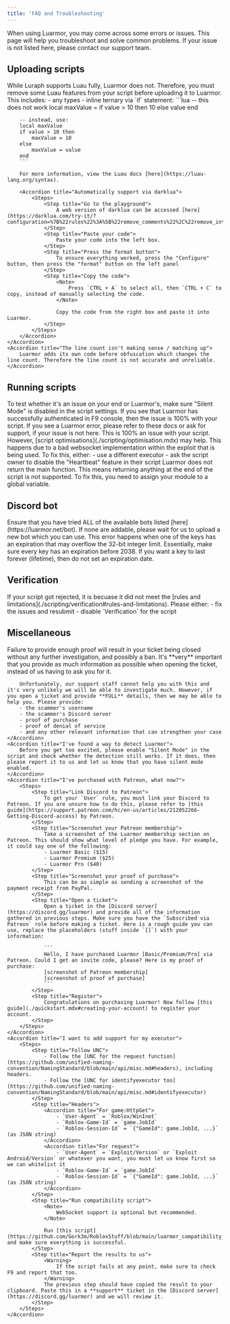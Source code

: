 ```yaml
---
title: 'FAQ and Troubleshooting'
---
```


When using Luarmor, you may come across some errors or issues. This page will help you troubleshoot and solve common problems. If your issue is not listed here, please contact our support team.

## Uploading scripts

<AccordionGroup>
    <Accordion title="Luau is not fully supported">
        While Luraph supports Luau fully, Luarmor does not. Therefore, you must remove some Luau features from your script before uploading it to Luarmor. This includes:
        - any types
        - inline ternary via `if` statement:
        ```lua
        -- this does not work
        local maxValue = if value > 10 then 10 else value end

        -- instead, use:
        local maxValue
        if value > 10 then
            maxValue = 10
        else
            maxValue = value
        end
        ```

        For more information, view the Luau docs [here](https://luau-lang.org/syntax).

        <Accordion title="Automatically support via darklua">
            <Steps>
                <Step title="Go to the playground">
                    A web version of darklua can be accessed [here](https://darklua.com/try-it/?configuration=%7B%22rules%22%3A%5B%22remove_comments%22%2C%22remove_interpolated_string%22%2C%22remove_types%22%2C%22remove_compound_assignment%22%5D%7D).
                </Step>
                <Step title="Paste your code">
                    Paste your code into the left box.
                </Step>
                <Step title="Press the format button">
                    To ensure everything worked, press the "Configure" button, then press the "format" button on the left panel
                </Step>
                <Step title="Copy the code">
                    <Note>
                        Press `CTRL + A` to select all, then `CTRL + C` to copy, instead of manually selecting the code.
                    </Note>

                    Copy the code from the right box and paste it into Luarmor.
                </Step>
            </Steps>
        </Accordion>
    </Accordion>
    <Accordion title="The line count isn't making sense / matching up">
        Luarmor adds its own code before obfuscation which changes the line count. Therefore the line count is not accurate and unreliable.
    </Accordion>
</AccordionGroup>

## Running scripts

<AccordionGroup>
    <Accordion title="Your script isn't working">
        To test whether it's an issue on your end or Luarmor's, make sure "Silent Mode" is disabled in the script settings. If you see that Luarmor has successfully authenticated in F9 console, then the issue is 100% with your script. If you see a Luarmor error, please refer to these docs or ask for support, if your issue is not here.
    </Accordion>
    <Accordion title="My script keeps crashing">
        This is 100% an issue with your script. However, [script optimisations](./scripting/optimisation.mdx) may help.
    </Accordion>
    <Accordion title="attempt to index thread with 'Send'">
        This happens due to a bad websocket implementation within the exploit that is being used. To fix this, either:
        - use a different executor
        - ask the script owner to disable the "Heartbeat" feature in their script
    </Accordion>
    <Accordion title="My modules don't work with Luarmor">
        Luarmor does not return the main function. This means returning anything at the end of the script is not supported. To fix this, you need to assign your module to a global variable.
    </Accordion>
</AccordionGroup>


## Discord bot

<AccordionGroup>
    <Accordion title="This bot can't join more servers">
        Ensure that you have tried ALL of the available bots listed [here](https://luarmor.net/bot). If none are addable, please wait for us to upload a new bot which you can use.
    </Accordion>
    <Accordion title="Failed to compensate">
        This error happens when one of the keys has an expiration that may overflow the 32-bit integer limit. Essentially, make sure every key has an expiration before 2038. If you want a key to last forever (lifetime), then do not set an expiration date.
    </Accordion>
</AccordionGroup>


## Verification

<AccordionGroup>
    <Accordion title="Rejection">
        If your script got rejected, it is becuase it did not meet the [rules and limitations](./scripting/verification#rules-and-limitations). Please either:
        - fix the issues and resubmit
        - disable `Verification` for the script
    </Accordion>
</AccordionGroup>

## Miscellaneous

<AccordionGroup>
    <Accordion title="Help, I've been scammed!">
        <Warning>
            Failure to provide enough proof will result in your ticket being closed without any further investigation, and possibly a ban. It's **very** important that you provide as much information as possible when opening the ticket, instead of us having to ask you for it.
        </Warning>

        Unfortunately, our support staff cannot help you with this and it's very unlikely we will be able to investigate much. However, if you open a ticket and provide **FULL** details, then we may be able to help you. Please provide:
        - the scammer's username
        - the scammer's Discord server
        - proof of purchase
        - proof of denial of service
        - and any other relevant information that can strengthen your case
    </Accordion>
    <Accordion title="I've found a way to detect Luarmor">
        Before you get too excited, please enable "Silent Mode" in the script and check whether the detection still works. If it does, then please report it to us and let us know that you have silent mode enabled.
    </Accordion>
    <Accordion title="I've purchased with Patreon, what now?">
        <Steps>
            <Step title="Link Discord to Patreon">
                To get your `User` rule, you must link your Discord to Patreon. If you are unsure how to do this, please refer to [this guide](https://support.patreon.com/hc/en-us/articles/212052266-Getting-Discord-access) by Patreon.
            </Step>
            <Step title="Screenshot your Patreon membership">
                Take a screenshot of the Luarmor membership section on Patreon. This should show what level of pledge you have. For example, it could say one of the following:
                - Luarmor Basic ($15)
                - Luarmor Premium ($25)
                - Luarmor Pro ($40)
            </Step>
            <Step title="Screenshot your proof of purchase">
                This can be as simple as sending a screenshot of the payment receipt from PayPal.
            </Step>
            <Step title="Open a ticket">
                Open a ticket in the [Discord server](https://discord.gg/luarmor) and provide all of the information gathered in previous steps. Make sure you have the `Subscribed via Patreon` role before making a ticket. Here is a rough guide you can use, replace the placeholders (stuff inside `[]`) with your information:

                ```
                Hello, I have purchased Luarmor [Basic/Premium/Pro] via Patreon. Could I get an invite code, please? Here is my proof of purchase:
                [screenshot of Patreon membership]
                [screenshot of proof of purchase]
                ```
            </Step>
            <Step title="Register">
                Congratulations on purchasing Luarmor! Now follow [this guide](./quickstart.mdx#creating-your-account) to register your account.
            </Step>
        </Steps>
    </Accordion>
    <Accordion title="I want to add support for my executor">
        <Steps>
            <Step title="Follow UNC">
                - Follow the [UNC for the request function](https://github.com/unified-naming-convention/NamingStandard/blob/main/api/misc.md#headers), including headers.
                - Follow the [UNC for identifyexecutor too](https://github.com/unified-naming-convention/NamingStandard/blob/main/api/misc.md#identifyexecutor)
            </Step>
            <Step title="Headers">
                <Accordion title="For game:HttpGet">
                    - `User-Agent` = `Roblox/WinInet`
                    - `Roblox-Game-Id` = `game.JobId`
                    - `Roblox-Session-Id` = `{"GameId": game.JobId, ...}` (as JSON string)
                </Accordion>
                <Accordion title="For request">
                    - `User-Agent` = `Exploit/Version` or `Exploit Android/Version` or whatever you want, you must let us know first so we can whitelist it
                    - `Roblox-Game-Id` = `game.JobId`
                    - `Roblox-Session-Id` = `{"GameId": game.JobId, ...}` (as JSON string)
                </Accordion>
            </Step>
            <Step title="Run compatibility script">
                <Note>
                    WebSocket support is optional but recommended.
                </Note>

                Run [this script](https://github.com/Gork3m/RobloxStuff/blob/main/luarmor_compatibility_test.lua) and make sure everything is successful.
            </Step>
            <Step title="Report the results to us">
                <Warning>
                    If the script fails at any point, make sure to check F9 and report that too.
                </Warning>
                The previous step should have copied the result to your clipboard. Paste this in a **support** ticket in the [Discord server](https://discord.gg/luarmor) and we will review it.
            </Step>
        </Steps>
    </Accordion>
</AccordionGroup>